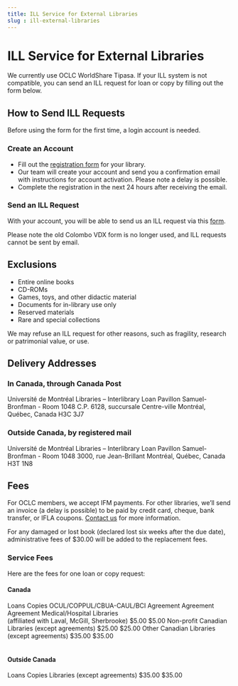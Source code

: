 ```yaml
---
title: ILL Service for External Libraries
slug : ill-external-libraries
---
```



# ILL Service for External Libraries

We currently use OCLC WorldShare Tipasa. If your ILL system is not compatible, you can send an ILL request for loan or copy by filling out the form below.

## How to Send ILL Requests

Before using the form for the first time, a login account is needed.

### Create an Account

* Fill out the [registration form](https://pbuq.libwizard.com/f/Registration_ILL_services) for your library.
* Our team will create your account and send you a confirmation email with instructions for account activation. Please note a delay is possible.
* Complete the registration in the next 24 hours after receiving the email.

### Send an ILL Request

With your account, you will be able to send us an ILL request via this [form](https://42113.account.worldcat.org/account/route/lending/workform).

Please note the old Colombo VDX form is no longer used, and ILL requests cannot be sent by email.

## Exclusions

* Entire online books
* CD-ROMs
* Games, toys, and other didactic material
* Documents for in-library use only
* Reserved materials
* Rare and special collections

We may refuse an ILL request for other reasons, such as fragility, research or patrimonial value, or use.

## Delivery Addresses

### In Canada, through Canada Post

Université de Montréal Libraries – Interlibrary Loan
Pavillon Samuel-Bronfman - Room 1048
C.P. 6128, succursale Centre-ville
Montréal, Québec, Canada
H3C 3J7

### Outside Canada, by registered mail
Université de Montréal Libraries – Interlibrary Loan
Pavillon Samuel-Bronfman - Room 1048
3000, rue Jean-Brillant
Montréal, Québec, Canada
H3T 1N8

## Fees

For OCLC members, we accept IFM payments. For other libraries, we’ll send an invoice (a delay is possible) to be paid by credit card, cheque, bank transfer, or IFLA coupons. [Contact us](mailto:peb@bib.umontreal.ca) for more information.

For any damaged or lost book (declared lost six weeks after the due date), administrative fees of $30.00 will be added to the replacement fees.

### Service Fees

Here are the fees for one loan or copy request:

#### Canada

<TableContainer component={Paper}>
      <Table sx={{ minWidth: 650 }} aria-label="interlibrary fees table">
        <TableHead>
          <TableRow>
            <TableCell></TableCell>
            <TableCell align="right">Loans</TableCell>
            <TableCell align="right">Copies</TableCell>
          </TableRow>
        </TableHead>
        <TableBody>
          <TableRow>
            <TableCell>OCUL/COPPUL/CBUA-CAUL/BCI Agreement</TableCell>
            <TableCell align="right">Agreement</TableCell>
            <TableCell align="right">Agreement</TableCell>
          </TableRow>
          <TableRow>
            <TableCell>
              Medical/Hospital Libraries<br />
              (affiliated with Laval, McGill, Sherbrooke)
            </TableCell>
            <TableCell align="right">$5.00</TableCell>
            <TableCell align="right">$5.00</TableCell>
          </TableRow>
          <TableRow>
            <TableCell>Non-profit Canadian Libraries (except agreements)</TableCell>
            <TableCell align="right">$25.00</TableCell>
            <TableCell align="right">$25.00</TableCell>
          </TableRow>
          <TableRow>
            <TableCell>Other Canadian Libraries (except agreements)</TableCell>
            <TableCell align="right">$35.00</TableCell>
            <TableCell align="right">$35.00</TableCell>
          </TableRow>
        </TableBody>
      </Table>
    </TableContainer>

#### Outside Canada

 <TableContainer component={Paper}>
      <Table sx={{ minWidth: 650 }} aria-label="additional fees table">
        <TableHead>
          <TableRow>
            <TableCell></TableCell>
            <TableCell align="right">Loans</TableCell>
            <TableCell align="right">Copies</TableCell>
          </TableRow>
        </TableHead>
        <TableBody>
          <TableRow>
            <TableCell>Libraries (except agreements)</TableCell>
            <TableCell align="right">$35.00</TableCell>
            <TableCell align="right">$35.00</TableCell>
          </TableRow>
        </TableBody>
      </Table>
    </TableContainer>